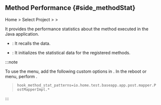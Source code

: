 ## Method Performance {#side_methodStat}

Home &gt; Select Project &gt; <Cmdname sid="side_agentsConfiguration" className="uitext" /> &gt; <Cmdname sid="side_methodStat" className="uitext" />

It provides the performance statistics about the method executed in the Java application. 

- <Cmdname sid="refresh" className="uitext" />: It recalls the data.

- <Cmdname sid="reset" className="uitext" />: It initializes the statistical data for the registered methods.

:::note 

To use the <Cmdname sid="side_methodStat" className="uitext" /> menu, add the following custom options in <Cmdname sid="agent_configuration" className="uitext" />. In the reboot or <Cmdname sid="side_loadedClasses" className="uitext" /> menu, perform <Cmdname sid="redefine" className="uitext" />.

> `hook_method_stat_patterns=io.home.test.baseapp.app.post.mapper.PostMapperImpl.*`

:::
